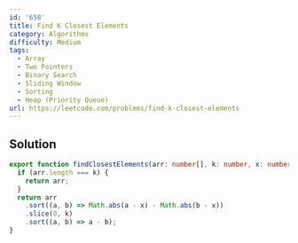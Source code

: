 ```yaml
---
id: '658'
title: Find K Closest Elements
category: Algorithms
difficulty: Medium
tags:
  - Array
  - Two Pointers
  - Binary Search
  - Sliding Window
  - Sorting
  - Heap (Priority Queue)
url: https://leetcode.com/problems/find-k-closest-elements
---
```


## Solution

```typescript filename="solution.ts" copy
export function findClosestElements(arr: number[], k: number, x: number): number[] {
  if (arr.length === k) {
    return arr;
  }
  return arr
    .sort((a, b) => Math.abs(a - x) - Math.abs(b - x))
    .slice(0, k)
    .sort((a, b) => a - b);
}
```
